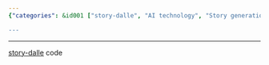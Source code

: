 ```yaml
---
{"categories": &id001 ["story-dalle", "AI technology", "Story generation", "Image generation", "GitHub link", "Code snippet", "Continuation"], "category": "Story-Dalle", "date": "2022-09-17 11:21:16", "description": "This article discusses a story continuation tool called 'story-dalle', which uses AI technology to generate both the story and its accompanying image simultaneously. The code for this innovative application can be found on the provided GitHub link.", "tags": *id001, "title": "story continuation, story-dalle able to generate story and image at the same time"}

---
```


------
[story-dalle](https://github.com/adymaharana/storydalle) code

